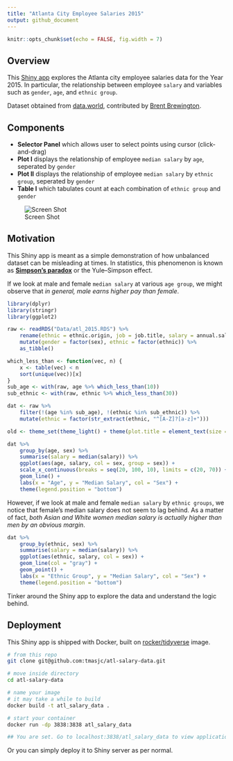 ```yaml
---
title: "Atlanta City Employee Salaries 2015"
output: github_document
---
```


```r
knitr::opts_chunk$set(echo = FALSE, fig.width = 7)
```

## Overview

This [Shiny app](https://tmasjc.shinyapps.io/atl_salary_data/) explores the Atlanta city employee salaries data for the Year 2015. In particular, the relationship between employee ``salary`` and variables such as ``gender``, ``age``, and ``ethnic group``.

Dataset obtained from [data.world](https://data.world/brentbrewington/atlanta-city-employee-salaries), contributed by [Brent Brewington](https://github.com/bbrewington/atlanta-salary-data).

## Components

- **Selector Panel** which allows user to select points using cursor (click-and-drag)
- **Plot I** displays the relationship of employee ``median salary`` by ``age``, seperated by ``gender``
- **Plot II** displays the relationship of employee ``median salary`` by ``ethnic group``, seperated by ``gender``
- **Table I** which tabulates count at each combination of ``ethnic group`` and ``gender``

![Screen Shot](screen.gif)

## Motivation

This Shiny app is meant as a simple demonstration of how unbalanced dataset can be misleading at times. In statistics, this phenomenon is known as **[Simpson's paradox](https://en.wikipedia.org/wiki/Simpson%27s_paradox)** or the Yule–Simpson effect.

If we look at male and female ``median salary`` at various ``age group``, we might observe that *in general, male earns higher pay than female*.

```r
library(dplyr)
library(stringr)
library(ggplot2)

raw <- readRDS("Data/atl_2015.RDS") %>% 
    rename(ethnic = ethnic.origin, job = job.title, salary = annual.salary) %>% 
    mutate(gender = factor(sex), ethnic = factor(ethnic)) %>% 
    as_tibble()

which_less_than <- function(vec, n) {
    x <- table(vec) < n
    sort(unique(vec))[x]
} 
sub_age <- with(raw, age %>% which_less_than(10))
sub_ethnic <- with(raw, ethnic %>% which_less_than(30))

dat <- raw %>% 
    filter(!(age %in% sub_age), !(ethnic %in% sub_ethnic)) %>% 
    mutate(ethnic = factor(str_extract(ethnic, "^[A-Z]?[a-z]+")))
```

```r
old <- theme_set(theme_light() + theme(plot.title = element_text(size = 11), legend.position = "none"))
```

```r
dat %>%
    group_by(age, sex) %>% 
    summarise(salary = median(salary)) %>% 
    ggplot(aes(age, salary, col = sex, group = sex)) + 
    scale_x_continuous(breaks = seq(20, 100, 10), limits = c(20, 70)) +
    geom_line() + 
    labs(x = "Age", y = "Median Salary", col = "Sex") +
    theme(legend.position = "bottom")
```

However, if we look at male and female ``median salary`` by ``ethnic groups``, we notice that female's median salary does not seem to lag behind. As a matter of fact, *both Asian and White women median salary is actually higher than men by an obvious margin*.

```r
dat %>% 
    group_by(ethnic, sex) %>% 
    summarise(salary = median(salary)) %>% 
    ggplot(aes(ethnic, salary, col = sex)) +
    geom_line(col = "gray") +
    geom_point() +
    labs(x = "Ethnic Group", y = "Median Salary", col = "Sex") +
    theme(legend.position = "bottom")
```

Tinker around the Shiny app to explore the data and understand the logic behind.

## Deployment 

This Shiny app is shipped with Docker, built on [rocker/tidyverse](https://hub.docker.com/r/rocker/tidyverse/) image.

```bash
# from this repo
git clone git@github.com:tmasjc/atl-salary-data.git

# move inside directory
cd atl-salary-data

# name your image 
# it may take a while to build
docker build -t atl_salary_data .

# start your container
docker run -dp 3838:3838 atl_salary_data

## You are set. Go to localhost:3838/atl_salary_data to view application. ##
```

Or you can simply deploy it to Shiny server as per normal.


